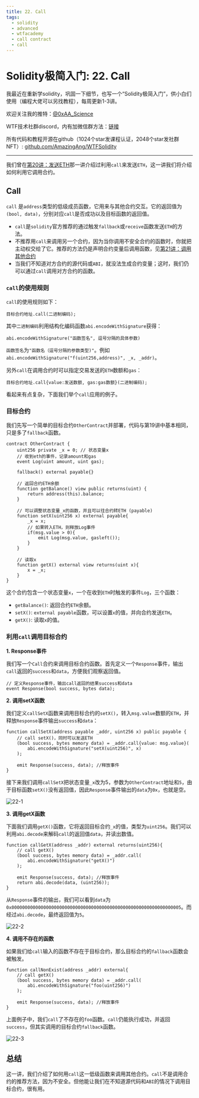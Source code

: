 ```yaml
---
title: 22. Call
tags:
  - solidity
  - advanced
  - wtfacademy
  - call contract
  - call
---
```


# Solidity极简入门: 22. Call

我最近在重新学solidity，巩固一下细节，也写一个“Solidity极简入门”，供小白们使用（编程大佬可以另找教程），每周更新1-3讲。

欢迎关注我的推特：[@0xAA_Science](https://twitter.com/0xAA_Science)

WTF技术社群discord，内有加微信群方法：[链接](https://discord.gg/5akcruXrsk)

所有代码和教程开源在github（1024个star发课程认证，2048个star发社群NFT）: [github.com/AmazingAng/WTFSolidity](https://github.com/AmazingAng/WTFSolidity)

-----

我们曾在[第20讲：发送ETH](https://github.com/AmazingAng/WTFSolidity/tree/main/20_SendETH)那一讲介绍过利用`call`来发送`ETH`，这一讲我们将介绍如何利用它调用合约。

## Call
`call` 是`address`类型的低级成员函数，它用来与其他合约交互。它的返回值为`(bool, data)`，分别对应`call`是否成功以及目标函数的返回值。

- `call`是`solidity`官方推荐的通过触发`fallback`或`receive`函数发送`ETH`的方法。
- 不推荐用`call`来调用另一个合约，因为当你调用不安全合约的函数时，你就把主动权交给了它。推荐的方法仍是声明合约变量后调用函数，见[第21讲：调用其他合约](https://github.com/AmazingAng/WTFSolidity/tree/main/21_CallContract)
- 当我们不知道对方合约的源代码或`ABI`，就没法生成合约变量；这时，我们仍可以通过`call`调用对方合约的函数。

### `call`的使用规则
`call`的使用规则如下：
```
目标合约地址.call(二进制编码);
```
其中`二进制编码`利用结构化编码函数`abi.encodeWithSignature`获得：
```
abi.encodeWithSignature("函数签名", 逗号分隔的具体参数)
```
`函数签名`为`"函数名（逗号分隔的参数类型)"`。例如`abi.encodeWithSignature("f(uint256,address)", _x, _addr)`。

另外`call`在调用合约时可以指定交易发送的`ETH`数额和`gas`：

```
目标合约地址.call{value:发送数额, gas:gas数额}(二进制编码);
```

看起来有点复杂，下面我们举个`call`应用的例子。

### 目标合约
我们先写一个简单的目标合约`OtherContract`并部署，代码与第19讲中基本相同，只是多了`fallback`函数。

```solidity
contract OtherContract {
    uint256 private _x = 0; // 状态变量x
    // 收到eth的事件，记录amount和gas
    event Log(uint amount, uint gas);
    
    fallback() external payable{}

    // 返回合约ETH余额
    function getBalance() view public returns(uint) {
        return address(this).balance;
    }

    // 可以调整状态变量_x的函数，并且可以往合约转ETH (payable)
    function setX(uint256 x) external payable{
        _x = x;
        // 如果转入ETH，则释放Log事件
        if(msg.value > 0){
            emit Log(msg.value, gasleft());
        }
    }

    // 读取x
    function getX() external view returns(uint x){
        x = _x;
    }
}
```

这个合约包含一个状态变量`x`，一个在收到`ETH`时触发的事件`Log`，三个函数：
- `getBalance()`: 返回合约`ETH`余额。
- `setX()`: `external payable`函数，可以设置`x`的值，并向合约发送`ETH`。
- `getX()`: 读取`x`的值。

### 利用`call`调用目标合约
**1. Response事件**

我们写一个`Call`合约来调用目标合约函数。首先定义一个`Response`事件，输出`call`返回的`success`和`data`，方便我们观察返回值。

```solidity
// 定义Response事件，输出call返回的结果success和data
event Response(bool success, bytes data);
```

**2. 调用setX函数**

我们定义`callSetX`函数来调用目标合约的`setX()`，转入`msg.value`数额的`ETH`，并释放`Response`事件输出`success`和`data`：

```solidity
function callSetX(address payable _addr, uint256 x) public payable {
	// call setX()，同时可以发送ETH
	(bool success, bytes memory data) = _addr.call{value: msg.value}(
		abi.encodeWithSignature("setX(uint256)", x)
	);

	emit Response(success, data); //释放事件
}
```

接下来我们调用`callSetX`把状态变量`_x`改为5，参数为`OtherContract`地址和`5`，由于目标函数`setX()`没有返回值，因此`Response`事件输出的`data`为`0x`，也就是空。

![22-1](./img/22-1.png)

**3. 调用getX函数**

下面我们调用`getX()`函数，它将返回目标合约`_x`的值，类型为`uint256`。我们可以利用`abi.decode`来解码`call`的返回值`data`，并读出数值。

```solidity
function callGetX(address _addr) external returns(uint256){
	// call getX()
	(bool success, bytes memory data) = _addr.call(
		abi.encodeWithSignature("getX()")
	);

	emit Response(success, data); //释放事件
	return abi.decode(data, (uint256));
}
```
从`Response`事件的输出，我们可以看到`data`为`0x0000000000000000000000000000000000000000000000000000000000000005`。而经过`abi.decode`，最终返回值为`5`。

![22-2](./img/22-2.png)

**4. 调用不存在的函数**

如果我们给`call`输入的函数不存在于目标合约，那么目标合约的`fallback`函数会被触发。


```solidity
function callNonExist(address _addr) external{
	// call getX()
	(bool success, bytes memory data) = _addr.call(
		abi.encodeWithSignature("foo(uint256)")
	);

	emit Response(success, data); //释放事件
}
```

上面例子中，我们`call`了不存在的`foo`函数。`call`仍能执行成功，并返回`success`，但其实调用的目标合约`fallback`函数。

![22-3](./img/22-3.png)

## 总结

这一讲，我们介绍了如何用`call`这一低级函数来调用其他合约。`call`不是调用合约的推荐方法，因为不安全。但他能让我们在不知道源代码和`ABI`的情况下调用目标合约，很有用。
